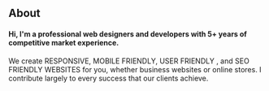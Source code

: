 ## About

#### Hi, I'm a professional web designers and developers with 5+ years of competitive market experience.

We create RESPONSIVE, MOBILE FRIENDLY, USER FRIENDLY , and SEO FRIENDLY WEBSITES for you, whether business websites or online stores. I contribute largely to every success that our clients achieve.